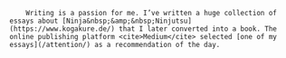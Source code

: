     	Writing is a passion for me. I’ve written a huge collection of essays about [Ninja&nbsp;&amp;&nbsp;Ninjutsu](https://www.kogakure.de/) that I later converted into a book. The online publishing platform <cite>Medium</cite> selected [one of my essays](/attention/) as a recommendation of the day.
